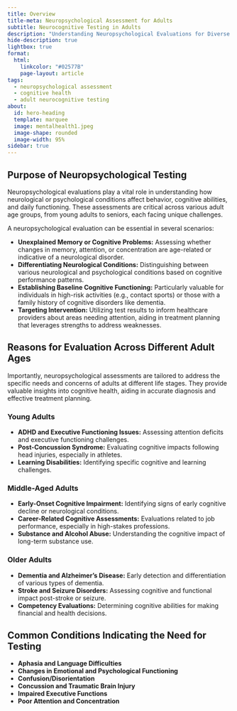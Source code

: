 ```yaml
---
title: Overview
title-meta: Neuropsychological Assessment for Adults
subtitle: Neurocognitive Testing in Adults
description: "Understanding Neuropsychological Evaluations for Diverse Adult Age Groups."
hide-description: true
lightbox: true
format:
  html:
    linkcolor: "#02577B"
    page-layout: article
tags:
  - neuropsychological assessment
  - cognitive health
  - adult neurocognitive testing
about:
  id: hero-heading
  template: marquee
  image: mentalhealth1.jpeg
  image-shape: rounded
  image-width: 95%
sidebar: true
---
```


:::{#hero-heading}

:::

## Purpose of Neuropsychological Testing

Neuropsychological evaluations play a vital role in understanding how neurological or psychological conditions affect behavior, cognitive abilities, and daily functioning. These assessments are critical across various adult age groups, from young adults to seniors, each facing unique challenges.

A neuropsychological evaluation can be essential in several scenarios:

- **Unexplained Memory or Cognitive Problems:** Assessing whether changes in memory, attention, or concentration are age-related or indicative of a neurological disorder.
- **Differentiating Neurological Conditions:** Distinguishing between various neurological and psychological conditions based on cognitive performance patterns.
- **Establishing Baseline Cognitive Functioning:** Particularly valuable for individuals in high-risk activities (e.g., contact sports) or those with a family history of cognitive disorders like dementia.
- **Targeting Intervention:** Utilizing test results to inform healthcare providers about areas needing attention, aiding in treatment planning that leverages strengths to address weaknesses.

## Reasons for Evaluation Across Different Adult Ages

Importantly, neuropsychological assessments are tailored to address the specific needs and concerns of adults at different life stages. They provide valuable insights into cognitive health, aiding in accurate diagnosis and effective treatment planning.

### Young Adults

- **ADHD and Executive Functioning Issues:** Assessing attention deficits and executive functioning challenges.
- **Post-Concussion Syndrome:** Evaluating cognitive impacts following head injuries, especially in athletes.
- **Learning Disabilities:** Identifying specific cognitive and learning challenges.

### Middle-Aged Adults

- **Early-Onset Cognitive Impairment:** Identifying signs of early cognitive decline or neurological conditions.
- **Career-Related Cognitive Assessments:** Evaluations related to job performance, especially in high-stakes professions.
- **Substance and Alcohol Abuse:** Understanding the cognitive impact of long-term substance use.

### Older Adults

- **Dementia and Alzheimer's Disease:** Early detection and differentiation of various types of dementia.
- **Stroke and Seizure Disorders:** Assessing cognitive and functional impact post-stroke or seizure.
- **Competency Evaluations:** Determining cognitive abilities for making financial and health decisions.

## Common Conditions Indicating the Need for Testing

- **Aphasia and Language Difficulties**
- **Changes in Emotional and Psychological Functioning**
- **Confusion/Disorientation**
- **Concussion and Traumatic Brain Injury**
- **Impaired Executive Functions**
- **Poor Attention and Concentration**



<!-- ### Framework Explanation:

- **Introductory Section:** Outlines the purpose and importance of neuropsychological testing.
- **Purpose of Testing:** Explains why and how neuropsychological testing is beneficial.
- **Age-Specific Evaluation Reasons:** Highlights common reasons for neuropsychological evaluations in different adult age groups.
- **Common Conditions:** Lists various conditions that may necessitate neuropsychological testing.
- **Conclusion:** Summarizes the role of these assessments in understanding and improving cognitive health across adult life stages.

This framework provides a comprehensive overview of neuropsychological assessment for adults, tailored for a professional and informative tone suitable for your website. -->

<!-- ---
title: Adult Neuropsychological Services
description: "Discover our extensive adult neuropsychological services, specializing in conditions such as ADHD, Autism Spectrum Disorders, dyslexia, and a wide range of neurodevelopmental assessments. Our patient-centered, evidence-based approach emphasizes thorough evaluations and personalized care, collaborating with families and professionals to support each individual's unique developmental journey. Stay updated about the latest in adult neuropsychology and find expert guidance for cognitive, academic, and social-emotional growth."
hide-description: true
# logo: logo-kids.webp
format:
  html:
    embed-resources: false
about:
  template: marquee
  # image: "logo-kids.webp"
sidebar: false
---

## Neurocognitive Testing in Adults

A comprehensive neuropsychological evaluation will help identify how a neurological or psychological condition is impacting your behavior, cognitive abilities, and everyday functioning.

We work closely with you, your family, and your physicians to provide practical
feedback and interventions to help improve your quality of life.

A comprehensive neuropsychological evaluation is essential if you are experiencing unexplained memory or cognitive problems or if you’re diagnosed with a neurological condition. 

**Neuropsychological testing can help you in several ways:**

- We can help identify your strengths and weaknesses in various areas of cognitive functioning. For example, neuropsychological testing can help determine if memory changes or difficulties with attention or concentration are normal, age-related, or due to a neurological disorder.
- We can help you and your physicians differentiate between various neurological and psychological conditions. Neurological and psychological conditions have different patterns of strength and weaknesses on neuropsychological tests.  The results will help identify which areas of the brain are involved and provide an accurate diagnosis.
- Neuropsychological testing can be used to establish a “baseline”.  This can help identify your skills and cognitive abilities before there is a serious problem.  This can be helpful for athletes who play contact sports or those who are at risk for developing Dementia.
- We will use your test results to identify and target problem areas that need
to be addressed by health care providers.  This information can be used by your
physicians to plan treatments that use your strengths to build up your
weaknesses.

## Complaints and Conditions That May Indicate Need for Testing
- ADHD and/or worsen executive functioning
- Aphasia and Language Difficulties
- Changes in Emotional and Psychological Functioning
- Changes in Memory
- Cognitive Impairment
- Confusion/ Disorientation
- Concussion and Traumatic Brain Injury
- Competency
- Dementia
- Impaired Executive Functions
- Learning Disabilities
- Post-Concussion Syndrome
- Poor Attention and Concentration
- Seizure Disorders
- Stroke
- Substance and Alcohol Abuse Impacting Cognitive Abilities  -->
